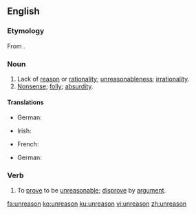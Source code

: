 ==English==

===Etymology===
From {{prefix|un|reason|lang=en}}.

===Noun===
{{en-noun|-|s}}

# Lack of [[reason]] or [[rationality]]; [[unreasonableness]]; [[irrationality]].
# [[nonsense|Nonsense]]; [[folly]]; [[absurdity]].

====Translations====
{{trans-top|lack of reason}}
* German: {{t+|de|Unvernunft|f}}
{{trans-mid}}
* Irish: {{t|ga|ainciall|f}}
{{trans-bottom}}

{{trans-top|nonsense, folly}}
* French: {{t+|fr|déraison|f}}
{{trans-mid}}
* German: {{t+|de|Torheit|f}}
{{trans-bottom}}

===Verb===
{{en-verb}}

# {{lb|en|transitive|rare}} To [[prove]] to be [[unreasonable]]; [[disprove]] by [[argument]].

[[fa:unreason]]
[[ko:unreason]]
[[ku:unreason]]
[[vi:unreason]]
[[zh:unreason]]